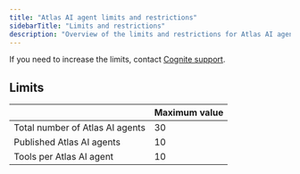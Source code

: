 ```yaml
---
title: "Atlas AI agent limits and restrictions"
sidebarTitle: "Limits and restrictions"
description: "Overview of the limits and restrictions for Atlas AI agents."
---
```


If you need to increase the limits, contact [Cognite support](https://cognite.zendesk.com/hc/en-us/requests/new).

## Limits

|                                 | Maximum value |
| ------------------------------- | ------------- |
| Total number of Atlas AI agents | 30            |
| Published Atlas AI agents       | 10            |
| Tools per Atlas AI agent        | 10            |
